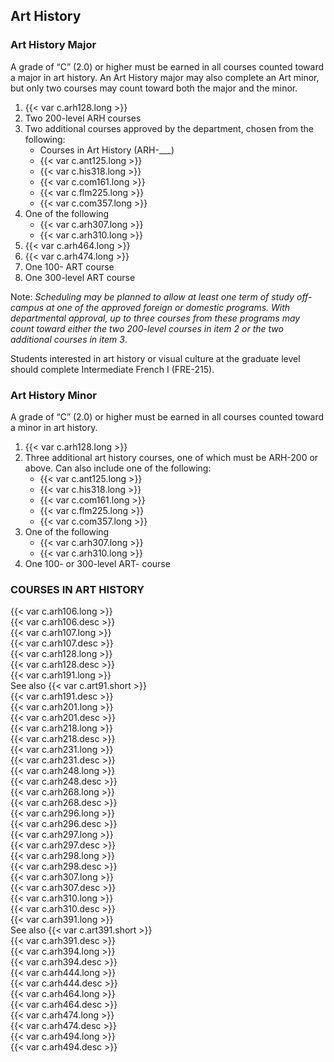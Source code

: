 ## Art History

### Art History Major 

A grade of “C” (2.0) or higher must be earned in all courses counted toward a major in art history.
An Art History major may also complete an Art minor, but only two courses may count toward both the major and the minor.


1. {{< var c.arh128.long >}}    
2. Two 200-level ARH courses  
3. Two additional courses approved by the department, chosen from the following:  
    - Courses in Art History (ARH-___)  
    - {{< var c.ant125.long >}}  
    - {{< var c.his318.long >}}  
    - {{< var c.com161.long >}}  
    - {{< var c.flm225.long >}}  
    - {{< var c.com357.long >}}  
4. One of the following  
    - {{< var c.arh307.long >}}  
    - {{< var c.arh310.long >}}  
5. {{< var c.arh464.long >}}  
6. {{< var c.arh474.long >}}   
7. One 100- ART course  
8. One 300-level ART course  

Note: *Scheduling may be planned to allow at least one term of study off-campus at one of the approved foreign or domestic programs. With departmental approval, up to three courses from these programs may count toward either the two 200-level courses in item 2 or the two additional courses in item 3*.

Students interested in art history or visual culture at the graduate level should complete Intermediate French I (FRE-215).

### Art History Minor

A grade of “C” (2.0) or higher must be earned in all courses counted toward a minor in art history.


1. {{< var c.arh128.long >}}  
2. Three additional art history courses, one of which must be ARH-200 or above.  Can also include one of the following:  
   - {{< var c.ant125.long >}}  
   - {{< var c.his318.long >}}  
   - {{< var c.com161.long >}}  
   - {{< var c.flm225.long >}}  
   - {{< var c.com357.long >}}  
3. One of the following  
   - {{< var c.arh307.long >}}
   - {{< var c.arh310.long >}}  
4. One 100- or 300-level ART- course

### COURSES IN ART HISTORY {#sec-courses-in-art-history}

 {{< var c.arh106.long >}}   
  {{< var c.arh106.desc >}}   
 {{< var c.arh107.long >}}   
  {{< var c.arh107.desc >}}   
 {{< var c.arh128.long >}}   
  {{< var c.arh128.desc >}}   
 {{< var c.arh191.long >}}   
  See also {{< var c.art91.short >}}   
  {{< var c.arh191.desc >}}   
 {{< var c.arh201.long >}}  
  {{< var c.arh201.desc >}}  
 {{< var c.arh218.long >}}  
  {{< var c.arh218.desc >}}  
 {{< var c.arh231.long >}}  
  {{< var c.arh231.desc >}}  
 {{< var c.arh248.long >}}  
  {{< var c.arh248.desc >}}  
 {{< var c.arh268.long >}}  
  {{< var c.arh268.desc >}}  
 {{< var c.arh296.long >}}  
  {{< var c.arh296.desc >}}  
 {{< var c.arh297.long >}}  
  {{< var c.arh297.desc >}}  
 {{< var c.arh298.long >}}  
  {{< var c.arh298.desc >}}  
 {{< var c.arh307.long >}}  
  {{< var c.arh307.desc >}}  
 {{< var c.arh310.long >}}  
  {{< var c.arh310.desc >}}  
 {{< var c.arh391.long >}}  
  See also {{< var c.art391.short >}}  
  {{< var c.arh391.desc >}}  
 {{< var c.arh394.long >}}  
  {{< var c.arh394.desc >}}  
 {{< var c.arh444.long >}}  
  {{< var c.arh444.desc >}}  
 {{< var c.arh464.long >}}  
  {{< var c.arh464.desc >}}  
 {{< var c.arh474.long >}}  
  {{< var c.arh474.desc >}}  
 {{< var c.arh494.long >}}  
  {{< var c.arh494.desc >}}  

